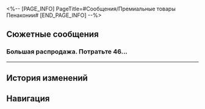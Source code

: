 <%-- [PAGE_INFO]
PageTitle=#Сообщения/Премиальные товары Пенаконии#
[END_PAGE_INFO] --%>
{{Сообщение Инфобокс
|id          = 122
|Изображение = НИП Премиальные товары Пенаконии Иконка.png
|Тип         = НИП
|Отправитель = Премиальные товары Пенаконии
|ПодписьСоо  = 
|Фракция     = Другие
}}

==Сюжетные сообщения==
===Большая распродажа. Потратьте 46...===
{{Сообщения
|условие_получения = 
|текст =
:'''Премиальные товары Пенаконии:''' Большая распродажа. Потратьте 46 700 000 люцерний и получите скидку 12% на дополнительный товар.
:'''Премиальные товары Пенаконии:''' Товары со скидкой включают: украшения, наручные часы, сумки, одежда из коллекций высокой моды и многое другое. Приглашаем дорогих гостей торгового центра «Оти» - заходите, выбирайте!
:'''Премиальные товары Пенаконии:''' За подробной информацией об акциях обращайтесь к менеджеру Коконе.
;{Принятая миссия: Представьте грядущую розу}
}}
----

==История изменений==
{{История изменений|3.5}}

==Навигация==
{{Сообщения Навбокс}}